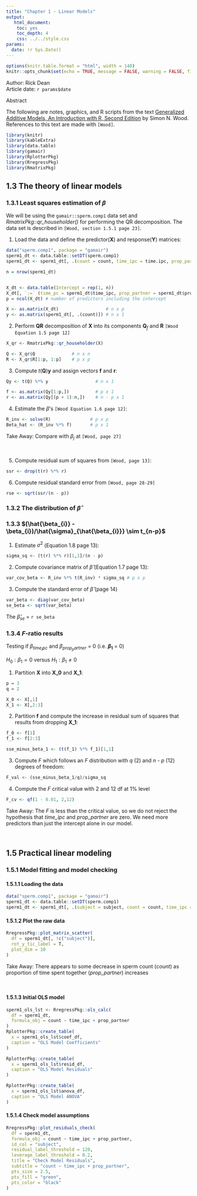 ```yaml
---
title: "Chapter 1 - Linear Models"
output: 
   html_document:
    toc: yes
    toc_depth: 4
    css: ../../style.css
params:
  date: !r Sys.Date()    
---
```


```r
options(knitr.table.format = "html", width = 140)
knitr::opts_chunk$set(echo = TRUE, message = FALSE, warning = FALSE, fig.width = 12, fig.height = 8)
```

<div>Author: Rick Dean</div>
<div>Article date: `r params$date`</div>

<div class="abstract">
  <p class="abstract">Abstract</p>
The following are notes, graphics, and R scripts from the text [Generalized Additive Models, An Introduction with R, Second Edition](https://www.routledge.com/Generalized-Add-itive-Models-An-Introduction-with-R-Second-Edition/Wood/p/book/9781498728331) by Simon N. Wood. References to this text are made with `[Wood]`.
</div>  

```r
library(knitr)
library(kableExtra)
library(data.table)
library(gamair)
library(RplotterPkg)
library(RregressPkg)
library(RmatrixPkg)
```

## 1.3 The theory of linear models
### 1.3.1 Least squares estimation of $\beta$
We will be using the `gamair::sperm.comp1` data set and *RmatrixPkg::qr_householder()* for performing the QR decomposition. The data set is described in `[Wood, section 1.5.1 page 23]`. 

1. Load the data and define the predictor($\textbf{X}$) and response($\textbf{Y}$) matrices:
```r
data("sperm.comp1", package = "gamair")
sperm1_dt <- data.table::setDT(sperm.comp1)
sperm1_dt <- sperm1_dt[, .(count = count, time_ipc = time.ipc, prop_partner = prop.partner)]

n = nrow(sperm1_dt)


X_dt <- data.table(Intercept = rep(1, n))
X_dt[, `:=` (time_pc = sperm1_dt$time_ipc, prop_partner = sperm1_dt$prop_partner)]
p = ncol(X_dt) # number of predictors including the intercept

X <- as.matrix(X_dt)                  # n x p
y <- as.matrix(sperm1_dt[, .(count)]) # n x 1
```

2. Perform $\textbf{QR}$ decomposition of $\textbf{X}$ into its components $\textbf{Q}_{f}$ and $\textbf{R}$ `[Wood Equation 1.5 page 12]`
```r
X_qr <- RmatrixPkg::qr_householder(X)

Q <- X_qr$Q              # n x n
R <- X_qr$R[1:p, 1:p]    # p x p
```

3. Compute $t(\textbf{Q})\textbf{y}$ and assign vectors $\textbf{f}$ and $\textbf{r}$:
```r
Qy <- t(Q) %*% y                  # n x 1

f <- as.matrix(Qy[1:p,])          # p x 1
r <- as.matrix(Qy[(p + 1):n,])    # n - p x 1
```

4. Estimate the  $\beta$'s `[Wood Equation 1.6 page 12]`:
```r
R_inv <- solve(R)               # p x p
Beta_hat <- (R_inv %*% f)       # p x 1
```
<div class="takeaway">Take Away: Compare with $\beta_{j}$ at `[Wood, page 27]`</div><br>


5. Compute residual sum of squares from `[Wood, page 13]`:
```r
ssr <- drop(t(r) %*% r)
```

6. Compute residual standard error from `[Wood, page 28-29]`
```r
rse <- sqrt(ssr/(n - p))
```

### 1.3.2 The distribution of $\hat{\beta}$
### 1.3.3 $(\hat{\beta_{i}} - \beta_{i})/\hat{\sigma}_{\hat{\beta_{i}}} \sim t_{n-p}$

1. Estimate $\sigma^2$ (Equation 1.8 page 13):
```r
sigma_sq <- (t(r) %*% r)[1,1]/(n - p)
```

2. Compute covariance matrix of $\hat{\beta}$ (Equation 1.7 page 13):
```r
var_cov_beta <- R_inv %*% t(R_inv) * sigma_sq # p x p
```

3. Compute the standard error of $\hat{\beta}$ (page 14)
```r
var_beta <- diag(var_cov_beta)
se_beta <- sqrt(var_beta)
```
The $\hat{\beta}_{se}$ = `r se_beta`

### 1.3.4 $F$-ratio results

Testing if $\beta_{time_ipc}$ and $\beta_{prop_partner}$  = 0 (i.e. **$\beta_{1}$** = 0)

$H_{0}:\beta_{1} = 0$ versus  $H_{1}: \beta_{1} \ne 0$

1. Partition **X** into **X_0** and **X_1**:
```r
p = 3
q = 2

X_0 <- X[,1]
X_1 <- X[,2:3]
```

2. Partition **f** and compute the increase in residual sum of squares that results from dropping **X_1**:

```r
f_0 <- f[1]
f_1 <- f[2:3]

sse_minus_beta_1 <- (t(f_1) %*% f_1)[1,1]
```

3. Compute $F$ which follows an $F$ distribution with *q* (2) and *n - p* (12) degrees of freedom:
```r
F_val <- (sse_minus_beta_1/q)/sigma_sq
```

4. Compute the $F$ critical value with 2 and 12 df at 1% level
```r
F_cv <- qf(1 - 0.01, 2,12)
```
<div class="takeaway">Take Away: The $F$ is less than the critical value, so we do not reject the hypothesis that *time_ipc* and *prop_partner* are zero. We need more predictors than just the intercept alone in our model. </div><br>

## 1.5 Practical linear modeling

### 1.5.1 Model fitting and model checking
#### 1.5.1.1 Loading the data
```r
data("sperm.comp1", package = "gamair")
sperm1_dt <- data.table::setDT(sperm.comp1)
sperm1_dt <- sperm1_dt[, .(subject = subject, count = count, time_ipc = time.ipc, prop_partner = prop.partner)]
```

#### 1.5.1.2 Plot the raw data
```r
RregressPkg::plot_matrix_scatter(
  df = sperm1_dt[, !c("subject")],
  rot_y_tic_label = T,
  plot_dim = 10
)
```

<div class="takeaway">Take Away: There appears to some decrease in sperm count (*count*) as proportion of time spent together (*prop_partner*) increases </div><br>

#### 1.5.1.3 Initial OLS model
```r
sperm1_ols_lst <- RregressPkg::ols_calc(
  df = sperm1_dt,
  formula_obj = count ~ time_ipc + prop_partner
)
RplotterPkg::create_table(
  x = sperm1_ols_lst$coef_df,
  caption = "OLS Model Coefficients"
)
```

```r
RplotterPkg::create_table(
  x = sperm1_ols_lst$resid_df,
  caption = "OLS Model Residuals"
)
```

```r
RplotterPkg::create_table(
  x = sperm1_ols_lst$anova_df,
  caption = "OLS Model ANOVA"
)
```


#### 1.5.1.4 Check model assumptions
```r
RregressPkg::plot_residuals_check(
  df = sperm1_dt,
  formula_obj = count ~ time_ipc + prop_partner,
  id_col = "subject",
  residual_label_threshold = 120,
  leverage_label_threshold = 0.2,
  title = "Check Model Residuals",
  subtitle = "count ~ time_ipc + prop_partner",
  pts_size = 2.5,
  pts_fill = "green",
  pts_color = "black"
)
```


